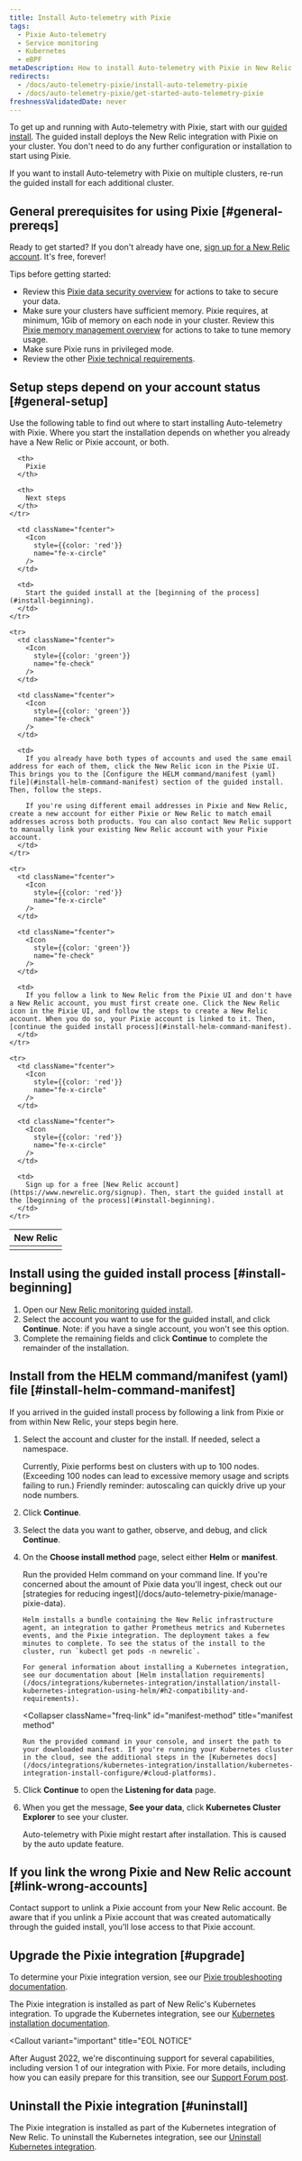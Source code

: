 ```yaml
---
title: Install Auto-telemetry with Pixie
tags:
  - Pixie Auto-telemetry
  - Service monitoring
  - Kubernetes
  - eBPF
metaDescription: How to install Auto-telemetry with Pixie in New Relic.
redirects:
  - /docs/auto-telemetry-pixie/install-auto-telemetry-pixie
  - /docs/auto-telemetry-pixie/get-started-auto-telemetry-pixie
freshnessValidatedDate: never
---
```


To get up and running with Auto-telemetry with Pixie, start with our [guided install](https://one.newrelic.com/marketplace?state=fc4edc3d-8214-a314-7432-3e62d7de43d7). The guided install deploys the New Relic integration with Pixie on your cluster. You don't need to do any further configuration or installation to start using Pixie.

If you want to install Auto-telemetry with Pixie on multiple clusters, re-run the guided install for each additional cluster.

## General prerequisites for using Pixie [#general-prereqs]

Ready to get started? If you don't already have one, [sign up for a New Relic account](https://newrelic.com/signup). It's free, forever!

Tips before getting started:

* Review this [Pixie data security overview](/docs/auto-telemetry-pixie/pixie-data-security-overview) for actions to take to secure your data.
* Make sure your clusters have sufficient memory. Pixie requires, at minimum, 1Gib of memory on each node in your cluster. Review this [Pixie memory management overview](/docs/auto-telemetry-pixie/manage-pixie-memory) for actions to take to tune memory usage.
* Make sure Pixie runs in privileged mode.
* Review the other [Pixie technical requirements](https://docs.px.dev/installing-pixie/requirements/).

## Setup steps depend on your account status [#general-setup]

Use the following table to find out where to start installing Auto-telemetry with Pixie. Where you start the installation depends on whether you already have a New Relic or Pixie account, or both.

<table>
  <thead>
    <tr>
      <th style={{ width: "200px" }}>
        New Relic
      </th>

      <th>
        Pixie
      </th>

      <th>
        Next steps
      </th>
    </tr>
  </thead>

  <tbody>
    <tr>
      <td className="fcenter">
        <Icon
          style={{color: 'green'}}
          name="fe-check"
        />
      </td>

      <td className="fcenter">
        <Icon
          style={{color: 'red'}}
          name="fe-x-circle"
        />
      </td>

      <td>
        Start the guided install at the [beginning of the process](#install-beginning).
      </td>
    </tr>

    <tr>
      <td className="fcenter">
        <Icon
          style={{color: 'green'}}
          name="fe-check"
        />
      </td>

      <td className="fcenter">
        <Icon
          style={{color: 'green'}}
          name="fe-check"
        />
      </td>

      <td>
        If you already have both types of accounts and used the same email address for each of them, click the New Relic icon in the Pixie UI. This brings you to the [Configure the HELM command/manifest (yaml) file](#install-helm-command-manifest) section of the guided install. Then, follow the steps.

        If you're using different email addresses in Pixie and New Relic, create a new account for either Pixie or New Relic to match email addresses across both products. You can also contact New Relic support to manually link your existing New Relic account with your Pixie account.
      </td>
    </tr>

    <tr>
      <td className="fcenter">
        <Icon
          style={{color: 'red'}}
          name="fe-x-circle"
        />
      </td>

      <td className="fcenter">
        <Icon
          style={{color: 'green'}}
          name="fe-check"
        />
      </td>

      <td>
        If you follow a link to New Relic from the Pixie UI and don't have a New Relic account, you must first create one. Click the New Relic icon in the Pixie UI, and follow the steps to create a New Relic account. When you do so, your Pixie account is linked to it. Then, [continue the guided install process](#install-helm-command-manifest).
      </td>
    </tr>

    <tr>
      <td className="fcenter">
        <Icon
          style={{color: 'red'}}
          name="fe-x-circle"
        />
      </td>

      <td className="fcenter">
        <Icon
          style={{color: 'red'}}
          name="fe-x-circle"
        />
      </td>

      <td>
        Sign up for a free [New Relic account](https://www.newrelic.org/signup). Then, start the guided install at the [beginning of the process](#install-beginning).
      </td>
    </tr>
  </tbody>
</table>

## Install using the guided install process [#install-beginning]

1. Open our [New Relic monitoring guided install](https://one.newrelic.com/marketplace?state=fc4edc3d-8214-a314-7432-3e62d7de43d7).
2. Select the account you want to use for the guided install, and click <DNT>**Continue**</DNT>.
   Note: if you have a single account, you won't see this option.
3. Complete the remaining fields and click <DNT>**Continue**</DNT> to complete the remainder of the installation.

## Install from the HELM command/manifest (yaml) file [#install-helm-command-manifest]

If you arrived in the guided install process by following a link from Pixie or from within New Relic, your steps begin here.

1. Select the account and cluster for the install. If needed, select a namespace.

   <Callout variant="important">
     Currently, Pixie performs best on clusters with up to 100 nodes. (Exceeding 100 nodes can lead to excessive memory usage and scripts failing to run.) Friendly reminder: autoscaling can quickly drive up your node numbers.
   </Callout>

2. Click <DNT>**Continue**</DNT>.

3. Select the data you want to gather, observe, and debug, and click <DNT>**Continue**</DNT>.

4. On the <DNT>**Choose install method**</DNT> page, select either <DNT>**Helm**</DNT> or <DNT>**manifest**</DNT>.

   <CollapserGroup>
     <Collapser
       className="freq-link"
       id="helm-method"
       title="Helm method"
     >
       Run the provided Helm command on your command line. If you're concerned about the amount of Pixie data you'll ingest, check out our [strategies for reducing ingest](/docs/auto-telemetry-pixie/manage-pixie-data).

       Helm installs a bundle containing the New Relic infrastructure agent, an integration to gather Prometheus metrics and Kubernetes events, and the Pixie integration. The deployment takes a few minutes to complete. To see the status of the install to the cluster, run `kubectl get pods -n newrelic`.

       For general information about installing a Kubernetes integration, see our documentation about [Helm installation requirements](/docs/integrations/kubernetes-integration/installation/install-kubernetes-integration-using-helm/#h2-compatibility-and-requirements).
     </Collapser>

     <Collapser
       className="freq-link"
       id="manifest-method"
       title="manifest method"
     >
       Run the provided command in your console, and insert the path to your downloaded manifest. If you're running your Kubernetes cluster in the cloud, see the additional steps in the [Kubernetes docs](/docs/integrations/kubernetes-integration/installation/kubernetes-integration-install-configure/#cloud-platforms).
     </Collapser>
   </CollapserGroup>

5. Click <DNT>**Continue**</DNT> to open the <DNT>**Listening for data**</DNT> page.

6. When you get the message, <DNT>**See your data**</DNT>, click <DNT>**Kubernetes Cluster Explorer**</DNT> to see your cluster.

   Auto-telemetry with Pixie might restart after installation. This is caused by the auto update feature.

<InstallFeedback/>

## If you link the wrong Pixie and New Relic account [#link-wrong-accounts]

Contact support to unlink a Pixie account from your New Relic account. Be aware that if you unlink a Pixie account that was created automatically through the guided install, you'll lose access to that Pixie account.

## Upgrade the Pixie integration [#upgrade]

To determine your Pixie integration version, see our [Pixie troubleshooting documentation](/docs/kubernetes-pixie/auto-telemetry-pixie/troubleshooting/get-pixie-integration-version).

The Pixie integration is installed as part of New Relic's Kubernetes integration. To upgrade the Kubernetes integration, see our [Kubernetes installation documentation](/install/kubernetes#update).

<Callout
  variant="important"
  title="EOL NOTICE"
>
  After August 2022, we're discontinuing support for several capabilities, including version 1 of our integration with Pixie. For more details, including how you can easily prepare for this transition, see our [Support Forum post](https://discuss.newrelic.com/t/july-2022-end-of-life-announcements/188318).
</Callout>

## Uninstall the Pixie integration [#uninstall]

The Pixie integration is installed as part of the Kubernetes integration of New Relic. To uninstall the Kubernetes integration, see our [Uninstall Kubernetes integration](/docs/kubernetes-pixie/kubernetes-integration/uninstall-kubernetes).
